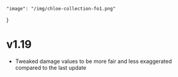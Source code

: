 	"image": "/img/chloe-collection-fo1.png"
}

# v1.19

- Tweaked damage values to be more fair and less exaggerated compared to the last update